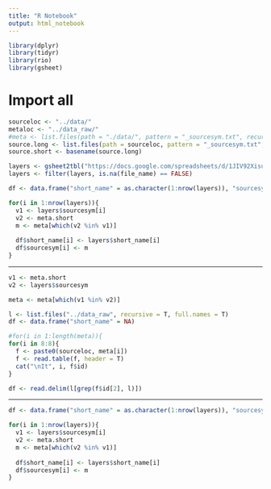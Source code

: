 ```yaml
---
title: "R Notebook"
output: html_notebook
---
```


```r
library(dplyr)
library(tidyr)
library(rio)
library(gsheet)
```

# Import all 
```r
sourceloc <- "../data/"
metaloc <- "../data_raw/"
#meta <- list.files(path = "./data/", pattern = "_sourcesym.txt", recursive = T)
source.long <- list.files(path = sourceloc, pattern = "_sourcesym.txt", recursive = T, full.names = T)
source.short <- basename(source.long)

layers <- gsheet2tbl("https://docs.google.com/spreadsheets/d/1JIV92XisuBctBoVT53yqj0orPNRVyRQVEDtMq7R0fKw/edit?usp=sharing")
layers <- filter(layers, is.na(file_name) == FALSE)
```

```r
df <- data.frame("short_name" = as.character(1:nrow(layers)), "sourcesym" = NA)

for(i in 1:nrow(layers)){
  v1 <- layers$sourcesym[i]
  v2 <- meta.short
  m <- meta[which(v2 %in% v1)]
  
  df$short_name[i] <- layers$short_name[i]
  df$sourcesym[i] <- m
}
```

*****************

```r
v1 <- meta.short
v2 <- layers$sourcesym

meta <- meta[which(v1 %in% v2)]
```

```r
l <- list.files("../data_raw", recursive = T, full.names = T)
df <- data.frame("short_name" = NA)
```

```r
#for(i in 1:length(meta)){
for(i in 8:8){
  f <- paste0(sourceloc, meta[i])
  f <- read.table(f, header = T)
  cat("\nIt", i, f$id)
}
```

```r
df <- read.delim(l[grep(f$id[2], l)])
```

*********************

```r
df <- data.frame("short_name" = as.character(1:nrow(layers)), "sourcesym" = NA)

for(i in 1:nrow(layers)){
  v1 <- layers$sourcesym[i]
  v2 <- meta.short
  m <- meta[which(v2 %in% v1)]
  
  df$short_name[i] <- layers$short_name[i]
  df$sourcesym[i] <- m
}
```

